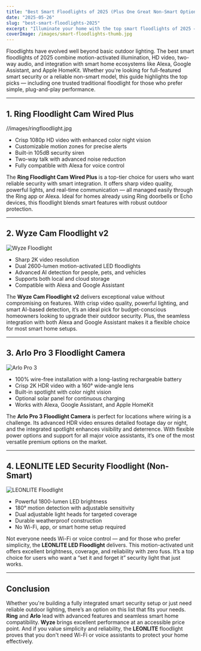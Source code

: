 ```yaml
---
title: "Best Smart Floodlights of 2025 (Plus One Great Non-Smart Option)"
date: "2025-05-26"
slug: "best-smart-floodlights-2025"
excerpt: "Illuminate your home with the top smart floodlights of 2025 — motion-activated, voice-controlled, and one traditional pick for simplicity."
coverImage: /images/smart-floodlights-thumb.jpg
---
```



<section className="prose prose-sm sm:prose-base max-w-none">

Floodlights have evolved well beyond basic outdoor lighting. The best smart floodlights of 2025 combine motion-activated illumination, HD video, two-way audio, and integration with smart home ecosystems like Alexa, Google Assistant, and Apple HomeKit. Whether you're looking for full-featured smart security or a reliable non-smart model, this guide highlights the top picks — including one trusted traditional floodlight for those who prefer simple, plug-and-play performance.

---

## 1. Ring Floodlight Cam Wired Plus

//images/ringfloodlight.jpg

- Crisp 1080p HD video with enhanced color night vision  
- Customizable motion zones for precise alerts  
- Built-in 105dB security siren  
- Two-way talk with advanced noise reduction  
- Fully compatible with Alexa for voice control

<BuyOnAmazon href="https://geni.us/hRReA1t" />

The **Ring Floodlight Cam Wired Plus** is a top-tier choice for users who want reliable security with smart integration. It offers sharp video quality, powerful lights, and real-time communication — all managed easily through the Ring app or Alexa. Ideal for homes already using Ring doorbells or Echo devices, this floodlight blends smart features with robust outdoor protection.

---

## 2. Wyze Cam Floodlight v2

![Wyze Floodlight](https://m.media-amazon.com/images/I/61wrfRxkbML._AC_SL1500_.jpg)

- Sharp 2K video resolution  
- Dual 2600-lumen motion-activated LED floodlights  
- Advanced AI detection for people, pets, and vehicles  
- Supports both local and cloud storage  
- Compatible with Alexa and Google Assistant

<BuyOnAmazon href="https://geni.us/Gf7Xr" />

The **Wyze Cam Floodlight v2** delivers exceptional value without compromising on features. With crisp video quality, powerful lighting, and smart AI-based detection, it’s an ideal pick for budget-conscious homeowners looking to upgrade their outdoor security. Plus, the seamless integration with both Alexa and Google Assistant makes it a flexible choice for most smart home setups.

---

## 3. Arlo Pro 3 Floodlight Camera

![Arlo Pro 3](https://m.media-amazon.com/images/I/81lW3fj12tL._AC_SL1500_.jpg)

- 100% wire-free installation with a long-lasting rechargeable battery  
- Crisp 2K HDR video with a 160° wide-angle lens  
- Built-in spotlight with color night vision  
- Optional solar panel for continuous charging  
- Works with Alexa, Google Assistant, and Apple HomeKit

<BuyOnAmazon href="https://geni.us/Wga99h" />

The **Arlo Pro 3 Floodlight Camera** is perfect for locations where wiring is a challenge. Its advanced HDR video ensures detailed footage day or night, and the integrated spotlight enhances visibility and deterrence. With flexible power options and support for all major voice assistants, it’s one of the most versatile premium options on the market.

---

## 4. LEONLITE LED Security Floodlight (Non-Smart)

![LEONLITE Floodlight](https://m.media-amazon.com/images/I/71FYSECHN1L._AC_SL1500_.jpg)

- Powerful 1800-lumen LED brightness  
- 180° motion detection with adjustable sensitivity  
- Dual adjustable light heads for targeted coverage  
- Durable weatherproof construction  
- No Wi-Fi, app, or smart home setup required

<BuyOnAmazon href="https://geni.us/cgeZi0p" />

Not everyone needs Wi-Fi or voice control — and for those who prefer simplicity, the **LEONLITE LED Floodlight** delivers. This motion-activated unit offers excellent brightness, coverage, and reliability with zero fuss. It’s a top choice for users who want a “set it and forget it” security light that just works.

---

## Conclusion

Whether you're building a fully integrated smart security setup or just need reliable outdoor lighting, there’s an option on this list that fits your needs. **Ring** and **Arlo** lead with advanced features and seamless smart home compatibility. **Wyze** brings excellent performance at an accessible price point. And if you value simplicity and reliability, the **LEONLITE** floodlight proves that you don't need Wi-Fi or voice assistants to protect your home effectively.

</section>
